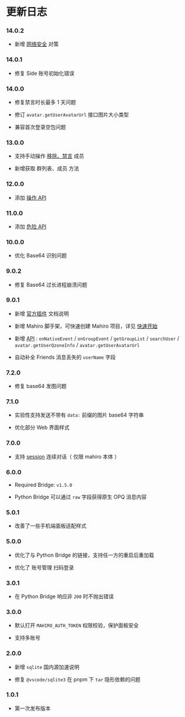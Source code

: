 # 更新日志

### 14.0.2

- 新增 [网络安全](./advanced/network-attack) 对策

### 14.0.1

- 修复 Side 账号初始化错误

### 14.0.0

- 修复禁言时长最多 1 天问题

- 修订 `avatar.getUserAvatarUrl` 接口图片大小类型

- 兼容首次登录空包问题

### 13.0.0

- 支持手动操作 [移除、禁言](./lifecycle/api#操作-api) 成员

- 新增获取 群列表、成员 方法

### 12.0.0

- 添加 [操作 API](./lifecycle/api#操作-api)

### 11.0.0

- 添加 [危险 API](./lifecycle/api#危险-api)

### 10.0.0

- 优化 Base64 识别问题

### 9.0.2

- 修复 Base64 过长进程崩溃问题

### 9.0.1

- 新增 [官方插件](./plugins) 文档说明

- 新增 Mahiro 脚手架，可快速创建 Mahiro 项目，详见 [快速开始](./quick-start)

- 新增 [API](./lifecycle/api) : `onNativeEvent` / `onGroupEvent` / `getGroupList` / `searchUser` / `avatar.getUserQzoneInfo` / `avatar.getUserAvatarUrl`

- 自动补全 Friends 消息丢失的 `userName` 字段

### 7.2.0

- 修复 base64 发图问题

### 7.1.0

- 实验性支持发送不带有 `data:` 前缀的图片 base64 字符串

- 优化部分 Web 界面样式

### 7.0.0

- 支持 [session](./lifecycle/api#连续对话) 连续对话（ 仅限 mahiro 本体 ）

### 6.0.0

- Required Bridge: `v1.5.0`

- Python Bridge 可以通过 `raw` 字段获得原生 OPQ 消息内容

### 5.0.1

- 改善了一些手机端面板适配样式

### 5.0.0

- 优化了与 Python Bridge 的链接，支持任一方的重启后重加载

- 优化了 账号管理 扫码登录

### 3.0.1

- 在 Python Bridge 响应非 `200` 时不抛出错误

### 3.0.0

- 默认打开 `MAHIRO_AUTH_TOKEN` 权限校验，保护面板安全

- 支持多账号

### 2.0.0

- 新增 `sqlite` 国内源加速说明

- 修复 `@vscode/sqlite3` 在 pnpm 下 `tar` 隐形依赖的问题

### 1.0.1

- 第一次发布版本
